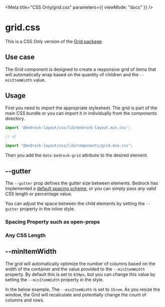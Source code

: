 

<Meta title="CSS Only/grid.css" parameters={{ viewMode: "docs" }} />

# grid.css

This is a CSS Only version of the [Grid package](/?path=/docs/components-grid--api).

## Use case

The Grid component is designed to create a responsive grid of items that will automatically wrap based on the quantity of children and the `--minItemWidth` value.

## Usage

First you need to import the appropriate stylesheet. The grid is part of the main CSS bundle or you can import it in individually from the components directory.

```javascript
import '@bedrock-layout/css/lib/bedrock-layout.min.css';

// or

import "@bedrock-layout/css/lib/components/grid.min.css";
```

Then you add the `data-bedrock-grid` attribute to the desired element.

## --gutter

The `--gutter` prop defines the gutter size between elements. Bedrock has implemented a [default spacing scheme](css-only-components-spacing-properties-css--page), or you can simply pass any valid CSS length or percentage value.

You can adjust the space between the child elements by setting the `--gutter` property in the inline style.

<Canvas withSource="open">
  <Story name="--gutter">
    <h3>Spacing Property such as open-props</h3>
    <div
      data-bedrock-grid
      style={{ "--gutter": "var(--size-2)", "--minItemWidth": "25rem" }}
    >
      <Component />
      <Component />
      <Component />
      <Component />
      <Component />
      <Component />
      <Component />
    </div>
    <h3>Any CSS Length</h3>
    <div
      data-bedrock-grid
      style={{ "--gutter": "2rem", "--minItemWidth": "25rem" }}
    >
      <Component />
      <Component />
      <Component />
      <Component />
      <Component />
      <Component />
      <Component />
    </div>
  </Story>
</Canvas>

## --minItemWidth

The grid will automatically optimize the number of columns based on the width of the container and the value provided to the `--minItemWidth` property. By default this is set to `639px`, but you can change this value by setting the `--minItemWidth` property in the style.

In the below example, The `--minItemWidth` is set to `15rem`. As you resize the window, the Grid will recalculate and potentially change the count of columns and rows.

<Canvas withSource="open">
  <Story name="minItemWidth">
    <div
      data-bedrock-grid
      style={{ "--gutter": "1rem", "--minItemWidth": "15rem" }}
    >
      <Component />
      <Component />
      <Component />
      <Component />
      <Component />
      <Component />
      <Component />
      <Component />
    </div>
  </Story>
</Canvas>
